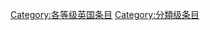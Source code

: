 {{catmore1|[[Wikipedia:英国專題|Wikipedia:英国專題]]}}
{{Articles by Quality|topic=英国|project=英国|format=toc}}
{{emptycat}}

[[Category:各等级英国条目|Category:各等级英国条目]]
[[Category:分類级条目|Category:分類级条目]]